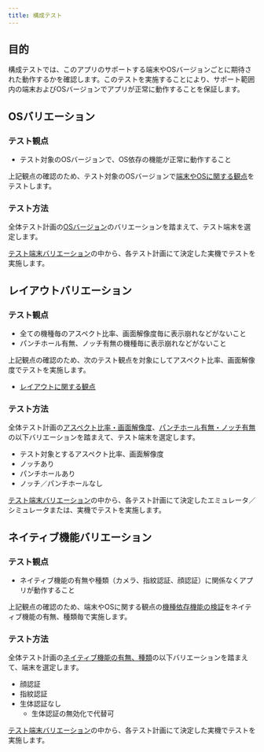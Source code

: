 ```yaml
---
title: 構成テスト
---
```


<!-- markdownlint-disable MD024 -->

## 目的

構成テストでは、このアプリのサポートする端末やOSバージョンごとに期待された動作するかを確認します。このテストを実施することにより、サポート範囲内の端末およびOSバージョンでアプリが正常に動作することを保証します。

## OSバリエーション

### テスト観点

- テスト対象のOSバージョンで、OS依存の機能が正常に動作すること

上記観点の確認のため、テスト対象のOSバージョンで[端末やOSに関する観点](functional-testing/terminal-os.mdx)をテストします。

### テスト方法

全体テスト計画の[OSバージョン](../test-all-planning#osバージョン)のバリエーションを踏まえて、テスト端末を選定します。

[テスト端末バリエーション](../test-variation.mdx)の中から、各テスト計画にて決定した実機でテストを実施します。

## レイアウトバリエーション

### テスト観点

- 全ての機種毎のアスペクト比率、画面解像度毎に表示崩れなどがないこと
- パンチホール有無、ノッチ有無の機種毎に表示崩れなどがないこと

上記観点の確認のため、次のテスト観点を対象にしてアスペクト比率、画面解像度でテストを実施します。

- [レイアウトに関する観点](functional-testing/layout-test.mdx)

### テスト方法

全体テスト計画の[アスペクト比率・画面解像度](../test-all-planning#アスペクト比率画面解像度)、[パンチホール有無・ノッチ有無](../test-all-planning#パンチホール有無ノッチ有無)の以下バリエーションを踏まえて、テスト端末を選定します。

- テスト対象とするアスペクト比率、画面解像度
- ノッチあり
- パンチホールあり
- ノッチ／パンチホールなし

[テスト端末バリエーション](../test-variation.mdx)の中から、各テスト計画にて決定したエミュレータ／シミュレータまたは、実機でテストを実施します。

## ネイティブ機能バリエーション

### テスト観点

- ネイティブ機能の有無や種類（カメラ、指紋認証、顔認証）に関係なくアプリが動作すること

上記観点の確認のため、端末やOSに関する観点の[機種依存機能の検証](functional-testing/terminal-os.mdx#機種依存機能の検証)をネイティブ機能の有無、種類毎で実施します。

### テスト方法

全体テスト計画の[ネイティブ機能の有無、種類](../test-all-planning#ネイティブ機能の有無種類)の以下バリエーションを踏まえて、端末を選定します。

- 顔認証
- 指紋認証
- 生体認証なし
  - 生体認証の無効化で代替可

[テスト端末バリエーション](../test-variation.mdx)の中から、各テスト計画にて決定した実機でテストを実施します。

<!-- markdownlint-enable MD024 -->
